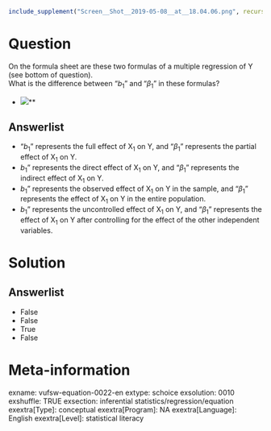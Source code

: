 ```r
include_supplement("Screen__Shot__2019-05-08__at__18.04.06.png", recursive = TRUE)
```

Question
========
On the formula sheet are these two formulas of a multiple regression of Y (see bottom of question).  
What is the difference between "*b*<sub>1</sub>" and<sub> </sub>"*β*<sub>1</sub>" in these formulas?

* ![](Screen__Shot__2019-05-08__at__18.04.06.png)**

Answerlist
----------
* "*b*<sub>1</sub>" represents the full effect of X<sub>1</sub> on Y, and "*β*<sub>1</sub>" represents the partial effect of X<sub>1</sub> on Y.
* *b*<sub>1</sub>" represents the direct effect of X<sub>1</sub> on Y, and "*β*<sub>1</sub>" represents the indirect effect of X<sub>1</sub> on Y.
* *b*<sub>1</sub>" represents the observed effect of X<sub>1</sub> on Y in the sample, and "*β*<sub>1</sub>" represents the effect of X<sub>1</sub> on Y in the entire population.
* *b*<sub>1</sub>" represents the uncontrolled effect of X<sub>1</sub> on Y, and "*β*<sub>1</sub>" represents the effect of X<sub>1</sub> on Y after controlling for the effect of the other independent variables.

Solution
========

Answerlist
----------
* False
* False
* True
* False

Meta-information
================
exname: vufsw-equation-0022-en
extype: schoice
exsolution: 0010
exshuffle: TRUE
exsection: inferential statistics/regression/equation
exextra[Type]: conceptual
exextra[Program]: NA
exextra[Language]: English
exextra[Level]: statistical literacy

